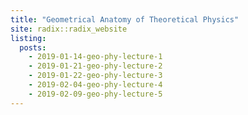 ```yaml
---
title: "Geometrical Anatomy of Theoretical Physics"
site: radix::radix_website
listing: 
  posts:
    - 2019-01-14-geo-phy-lecture-1
    - 2019-01-21-geo-phy-lecture-2
    - 2019-01-22-geo-phy-lecture-3
    - 2019-02-04-geo-phy-lecture-4
    - 2019-02-09-geo-phy-lecture-5
---
```






